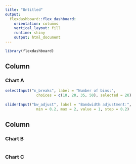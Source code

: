 ```yaml
---
title: "Untitled"
output: 
  flexdashboard::flex_dashboard:
    orientation: columns
    vertical_layout: fill
    runtime: shiny
    output: html_document
---
```


```r
library(flexdashboard)
```

Column {data-width=650}
-----------------------------------------------------------------------

### Chart A

```r
selectInput("n_breaks", label = "Number of bins:",
              choices = c(10, 20, 35, 50), selected = 20)
  
sliderInput("bw_adjust", label = "Bandwidth adjustment:",
              min = 0.2, max = 2, value = 1, step = 0.2)
```

Column {data-width=350}
-----------------------------------------------------------------------

### Chart B

```r

```

### Chart C

```r

```

